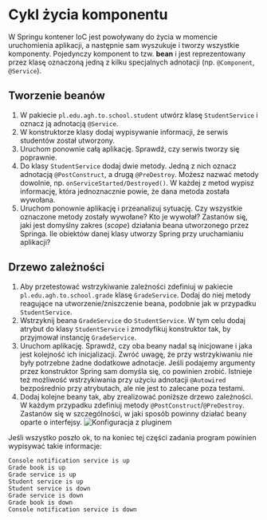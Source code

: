 
# Cykl życia komponentu

W Springu kontener IoC jest powoływany do życia w momencie uruchomienia aplikacji, a następnie sam wyszukuje i tworzy wszystkie komponenty. Pojedynczy komponent to tzw. **bean** i jest reprezentowany przez klasę oznaczoną jedną z kilku specjalnych adnotacji (np. `@Component`, `@Service`).

## Tworzenie beanów

1. W pakiecie `pl.edu.agh.to.school.student` utwórz klasę `StudentService` i oznacz ją adnotacją `@Service`.
1. W konstruktorze klasy dodaj wypisywanie informacji, że serwis studentów został utworzony.
1. Uruchom ponownie całą aplikację. Sprawdź, czy serwis tworzy się poprawnie.
1. Do klasy `StudentService` dodaj dwie metody. Jedną z nich oznacz adnotacją `@PostConstruct`, a drugą `@PreDestroy`. Możesz nazwać metody dowolnie, np. `onServiceStarted/Destroyed()`. W każdej z metod wypisz informację, która jednoznacznie powie, że dana metoda została wywołana.
1. Uruchom ponownie aplikację i przeanalizuj sytuację. Czy wszystkie oznaczone metody zostały wywołane? Kto je wywołał?
    <Callout type="default">
    Zastanów się, jaki jest domyślny zakres (*scope*) działania beana utworzonego przez Springa. Ile obiektów danej klasy utworzy Spring przy uruchamianiu aplikacji?
    </Callout>

## Drzewo zależności

1. Aby przetestować wstrzykiwanie zależności zdefiniuj w pakiecie `pl.edu.agh.to.school.grade` klasę `GradeService`. Dodaj do niej metody reagujące na utworzenie/zniszczenie beana, podobnie jak w przypadku `StudentService`.
1. Wstrzyknij beana `GradeService` do `StudentService`. W tym celu dodaj atrybut do klasy `StudentService` i zmodyfikuj konstruktor tak, by przyjmował instancję `GradeService`.
1. Uruchom aplikację. Sprawdź, czy oba beany nadal są inicjowane i jaka jest kolejność ich inicjalizacji. 
   <Callout type="info">
   Zwróć uwagę, że przy wstrzykiwaniu nie były potrzebne żadne dodatkowe adnotacje. Jeśli podajemy argumenty przez konstruktor Spring sam domyśla się, co powinien zrobić. Istnieje też możliwość wstrzykiwania przy użyciu adnotacji `@Autowired` bezpośrednio przy atrybutach, ale nie jest to zalecane poza testami.
    </Callout>
1. Dodaj kolejne beany tak, aby zrealizować poniższe drzewo zależności. W każdym przypadku zdefiniuj metody `@PostConstruct`/`@PreDestroy`. Zastanów się w szczególności, w jaki sposób powinny działać beany oparte o interfejsy.
   ![Konfiguracja z pluginem](/06-spring1/dependency-tree.png)

Jeśli wszystko poszło ok, to na koniec tej części zadania program powinien wypisywać takie informacje:

```
Console notification service is up
Grade book is up
Grade service is up
Student service is up
Student service is down
Grade service is down
Grade book is down
Console notification service is down
```




